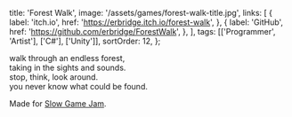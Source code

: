   title: 'Forest Walk',
  image: '/assets/games/forest-walk-title.jpg',
  links: [
    {
      label: 'itch.io',
      href: 'https://erbridge.itch.io/forest-walk',
    },
    {
      label: 'GitHub',
      href: 'https://github.com/erbridge/ForestWalk',
    },
  ],
  tags: [['Programmer', 'Artist'], ['C#'], ['Unity']],
  sortOrder: 12,
};

<!-- prettier-ignore-start -->
walk through an endless forest,<br />
taking in the sights and sounds.<br />
stop, think, look around.<br />
you never know what could be found.
<!-- prettier-ignore-end -->

Made for [Slow Game Jam](https://itch.io/jam/slow-game-jam).
